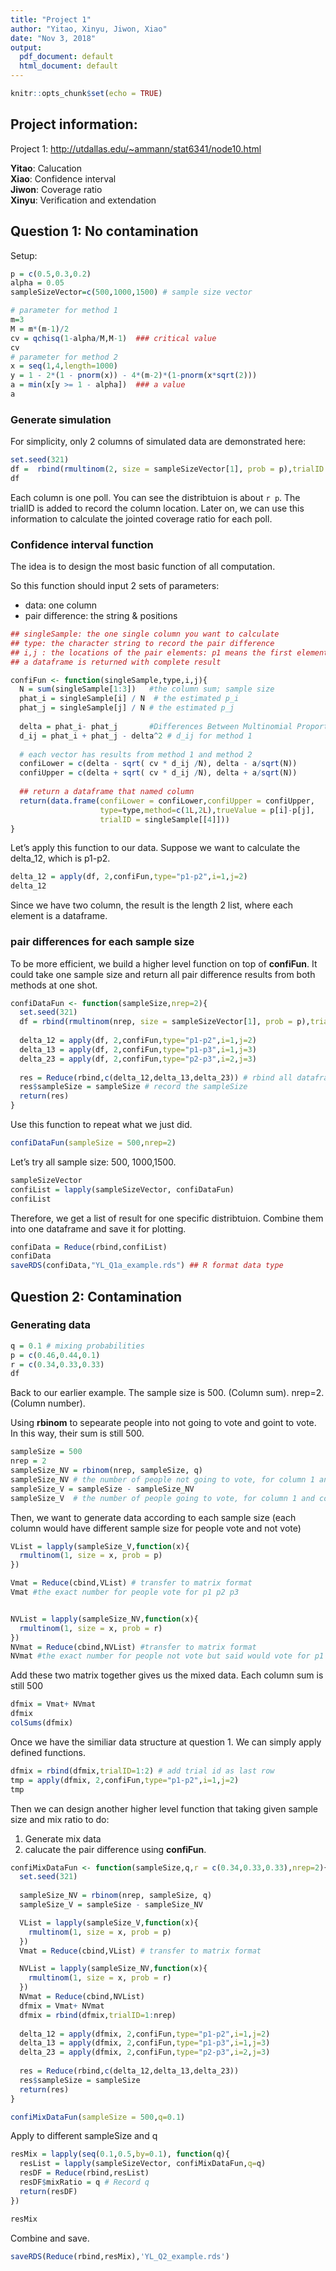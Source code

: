 ```yaml
---
title: "Project 1"
author: "Yitao, Xinyu, Jiwon, Xiao"
date: "Nov 3, 2018"
output:
  pdf_document: default
  html_document: default
---
```


```r
knitr::opts_chunk$set(echo = TRUE)
```

## Project information:

Project 1: <http://utdallas.edu/~ammann/stat6341/node10.html>


__Yitao__: Calucation  
__Xiao__:  Confidence interval  
__Jiwon__: Coverage ratio  
__Xinyu__: Verification and extendation


## Question 1: No contamination
Setup:

```r
p = c(0.5,0.3,0.2)
alpha = 0.05
sampleSizeVector=c(500,1000,1500) # sample size vector

# parameter for method 1
m=3
M = m*(m-1)/2
cv = qchisq(1-alpha/M,M-1)  ### critical value
cv
# parameter for method 2
x = seq(1,4,length=1000)
y = 1 - 2*(1 - pnorm(x)) - 4*(m-2)*(1-pnorm(x*sqrt(2)))
a = min(x[y >= 1 - alpha])  ### a value
a
```

### Generate simulation

For simplicity, only 2 columns of simulated data are demonstrated here:

```r
set.seed(321)
df =  rbind(rmultinom(2, size = sampleSizeVector[1], prob = p),trialID = 1:2)
df
```

Each column is one poll. You can see the distribtuion is about `r p`. The trialID is added to record the column location. Later on, we can use this information to calculate the jointed coverage ratio for each poll. 


### Confidence interval function

The idea is to design the most basic function of all computation.   

So this function should input 2 sets of parameters:  


*  data: one column
*  pair difference: the string & positions


```r
## singleSample: the one single column you want to calculate
## type: the character string to record the pair difference
## i,j : the locations of the pair elements: p1 means the first element in p,namely p[1]
## a dataframe is returned with complete result

confiFun <- function(singleSample,type,i,j){
  N = sum(singleSample[1:3])   #the column sum; sample size
  phat_i = singleSample[i] / N  # the estimated p_i
  phat_j = singleSample[j] / N # the estimated p_j
  
  delta = phat_i- phat_j       #Differences Between Multinomial Proportions
  d_ij = phat_i + phat_j - delta^2 # d_ij for method 1
  
  # each vector has results from method 1 and method 2
  confiLower = c(delta - sqrt( cv * d_ij /N), delta - a/sqrt(N))
  confiUpper = c(delta + sqrt( cv * d_ij /N), delta + a/sqrt(N))
  
  ## return a dataframe that named column
  return(data.frame(confiLower = confiLower,confiUpper = confiUpper,
                    type=type,method=c(1L,2L),trueValue = p[i]-p[j],
                    trialID = singleSample[[4]]))
}
```

Let's apply this function to our data. Suppose we want to calculate the delta_12, which is p1-p2.

```r
delta_12 = apply(df, 2,confiFun,type="p1-p2",i=1,j=2)
delta_12
```

Since we have two column, the result is the length 2 list, where each element is a dataframe. 


### pair differences for each sample size

To be more efficient, we build a higher level function on top of __confiFun__. It could take one sample size and return all pair difference results from both methods at one shot. 

```r
confiDataFun <- function(sampleSize,nrep=2){
  set.seed(321)
  df = rbind(rmultinom(nrep, size = sampleSizeVector[1], prob = p),trialID = 1:nrep)
  
  delta_12 = apply(df, 2,confiFun,type="p1-p2",i=1,j=2)
  delta_13 = apply(df, 2,confiFun,type="p1-p3",i=1,j=3)
  delta_23 = apply(df, 2,confiFun,type="p2-p3",i=2,j=3)
  
  res = Reduce(rbind,c(delta_12,delta_13,delta_23)) # rbind all dataframe
  res$sampleSize = sampleSize # record the sampleSize
  return(res)
}

```

Use this function to repeat what we just did. 

```r
confiDataFun(sampleSize = 500,nrep=2)
```

Let's try all sample size: 500, 1000,1500.

```r
sampleSizeVector
confiList = lapply(sampleSizeVector, confiDataFun)
confiList
```

Therefore, we get a list of result for one specific distribtuion. Combine them into one dataframe and save it for plotting. 

```r
confiData = Reduce(rbind,confiList)
confiData
saveRDS(confiData,"YL_Q1a_example.rds") ## R format data type
```

## Question 2: Contamination

### Generating data

```r
q = 0.1 # mixing probabilities
p = c(0.46,0.44,0.1)
r = c(0.34,0.33,0.33)
df
```

Back to our earlier example. The sample size is 500. (Column sum). nrep=2. (Column number). 

Using __rbinom__ to sepearate people into not going to vote and goint to vote. In this way, their sum is still 500.


```r
sampleSize = 500
nrep = 2
sampleSize_NV = rbinom(nrep, sampleSize, q)
sampleSize_NV # the number of people not going to vote, for column 1 and column 2
sampleSize_V = sampleSize - sampleSize_NV
sampleSize_V  # the number of people going to vote, for column 1 and column 2

```

Then, we want to generate data according to each sample size (each column would have different sample size for people vote and not vote)

```r

VList = lapply(sampleSize_V,function(x){
  rmultinom(1, size = x, prob = p)
})

Vmat = Reduce(cbind,VList) # transfer to matrix format
Vmat #the exact number for people vote for p1 p2 p3


NVList = lapply(sampleSize_NV,function(x){
  rmultinom(1, size = x, prob = r)
})
NVmat = Reduce(cbind,NVList) #transfer to matrix format
NVmat #the exact number for people not vote but said would vote for p1 p2 p3
```
Add these two matrix together gives us the mixed data. Each column sum is still 500
```r
dfmix = Vmat+ NVmat
dfmix
colSums(dfmix)
```

Once we have the similiar data structure at question 1. We can simply apply defined functions.

```r
dfmix = rbind(dfmix,trialID=1:2) # add trial id as last row
tmp = apply(dfmix, 2,confiFun,type="p1-p2",i=1,j=2)
tmp
```


Then we can design another higher level function that taking given sample size and mix ratio to do:

1. Generate mix data
2. calucate the pair difference using __confiFun__.

```r
confiMixDataFun <- function(sampleSize,q,r = c(0.34,0.33,0.33),nrep=2){
  set.seed(321)
  
  sampleSize_NV = rbinom(nrep, sampleSize, q)
  sampleSize_V = sampleSize - sampleSize_NV

  VList = lapply(sampleSize_V,function(x){
    rmultinom(1, size = x, prob = p)
  })
  Vmat = Reduce(cbind,VList) # transfer to matrix format

  NVList = lapply(sampleSize_NV,function(x){
    rmultinom(1, size = x, prob = r)
  })
  NVmat = Reduce(cbind,NVList) 
  dfmix = Vmat+ NVmat
  dfmix = rbind(dfmix,trialID=1:nrep)
  
  delta_12 = apply(dfmix, 2,confiFun,type="p1-p2",i=1,j=2)
  delta_13 = apply(dfmix, 2,confiFun,type="p1-p3",i=1,j=3)
  delta_23 = apply(dfmix, 2,confiFun,type="p2-p3",i=2,j=3)
  
  res = Reduce(rbind,c(delta_12,delta_13,delta_23))
  res$sampleSize = sampleSize
  return(res)
}

confiMixDataFun(sampleSize = 500,q=0.1)

```

Apply to different sampleSize and q

```r
resMix = lapply(seq(0.1,0.5,by=0.1), function(q){
  resList = lapply(sampleSizeVector, confiMixDataFun,q=q)
  resDF = Reduce(rbind,resList)
  resDF$mixRatio = q # Record q
  return(resDF)
})

resMix
```

Combine and save.

```r
saveRDS(Reduce(rbind,resMix),'YL_Q2_example.rds')
```




